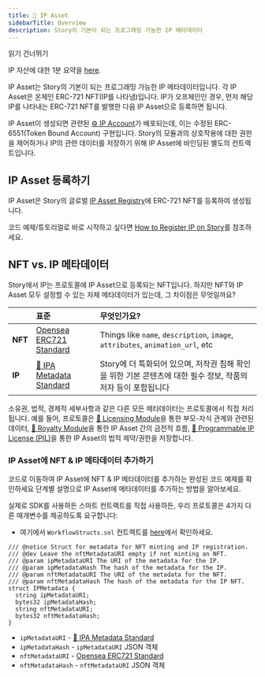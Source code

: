 ```yaml
---
title: 🧩 IP Asset
sidebarTitle: Overview
description: Story의 기본이 되는 프로그래밍 가능한 IP 메타데이터
---
```


<Note>
  읽기 건너뛰기

  IP 자산에 대한 1분 요약을 [here](https://twitter.com/jacobmtucker/status/1785765362744889410).
</Note>

IP Asset는 Story의 기본이 되는 프로그래밍 가능한 IP 메타데이터입니다. 각 IP Asset은 온체인 ERC-721 NFT(IP를 나타냄)입니다. IP가 오프체인인 경우, 먼저 해당 IP를 나타내는 ERC-721 NFT를 발행한 다음 IP Asset으로 등록하면 됩니다.

IP Asset이 생성되면 관련된 [⚙️ IP Account](/concepts/ip-asset/ip-account)가 배포되는데, 이는 수정된 ERC-6551(Token Bound Account) 구현입니다. Story의 모듈과의 상호작용에 대한 권한을 제어하거나 IP의 관련 데이터를 저장하기 위해 IP Asset에 바인딩된 별도의 컨트랙트입니다.

## IP Asset 등록하기

IP Asset은 Story의 글로벌 [IP Asset Registry](/concepts/registry/ip-asset-registry)에 ERC-721 NFT를 등록하여 생성됩니다.

코드 예제/튜토리얼로 바로 시작하고 싶다면 [How to Register IP on Story](/developers/tutorials/how-to-register-ip-on-story)를 참조하세요.

## NFT vs. IP 메타데이터

Story에서 IP는 프로토콜에 IP Asset으로 등록되는 NFT입니다. 하지만 NFT와 IP Asset 모두 설정할 수 있는 자체 메타데이터가 있는데, 그 차이점은 무엇일까요?

|         | 표준                                                                         | 무엇인가요?                                                                         |
| :------ | :------------------------------------------------------------------------- | :----------------------------------------------------------------------------- |
| **NFT** | [Opensea ERC721 Standard](https://docs.opensea.io/docs/metadata-standards) | Things like `name`, `description`, `image`, `attributes`, `animation_url`, etc |
| **IP**  | [📝 IPA Metadata Standard](/concepts/ip-asset/ipa-metadata-standard)       | Story에 더 특화되어 있으며, 저작권 침해 확인을 위한 기본 콘텐츠에 대한 필수 정보, 작품의 저자 등이 포함됩니다             |

소유권, 법적, 경제적 세부사항과 같은 다른 모든 메타데이터는 프로토콜에서 직접 처리됩니다. 예를 들어, 프로토콜은 [📜 Licensing Module](/concepts/licensing-module/overview)을 통한 부모-자식 관계와 관련된 데이터, [💸 Royalty Module](/concepts/royalty-module/overview)을 통한 IP Asset 간의 금전적 흐름, [💊 Programmable IP License (PIL)](/concepts/programmable-ip-license/overview)을 통한 IP Asset의 법적 제약/권한을 저장합니다.

### IP Asset에 NFT & IP 메타데이터 추가하기

<CardGroup cols={2}>
  <Card title="SDK Completed Code Example" href="https://github.com/storyprotocol/typescript-tutorial/blob/main/scripts/registration/register.ts" icon="computer">
    코드로 이동하여 IP Asset에 NFT & IP 메타데이터를 추가하는 완성된 코드 예제를 확인하세요
  </Card>

  <Card title="SDK Explanation" href="/developers/typescript-sdk/register-ip-asset" icon="file">
    단계별 설명으로 IP Asset에 메타데이터를 추가하는 방법을 알아보세요.
  </Card>
</CardGroup>

실제로 SDK를 사용하든 스마트 컨트랙트를 직접 사용하든, 우리 프로토콜은 4가지 다른 매개변수를 제공하도록 요구합니다:

* 여기에서 `WorkflowStructs.sol` 컨트랙트를 [here](https://github.com/storyprotocol/protocol-periphery-v1/blob/main/contracts/lib/WorkflowStructs.sol)에서 확인하세요.

```solidity WorkflowStructs.sol
/// @notice Struct for metadata for NFT minting and IP registration.
/// @dev Leave the nftMetadataURI empty if not minting an NFT.
/// @param ipMetadataURI The URI of the metadata for the IP.
/// @param ipMetadataHash The hash of the metadata for the IP.
/// @param nftMetadataURI The URI of the metadata for the NFT.
/// @param nftMetadataHash The hash of the metadata for the IP NFT.
struct IPMetadata {
  string ipMetadataURI;
  bytes32 ipMetadataHash;
  string nftMetadataURI;
  bytes32 nftMetadataHash;
}
```

* `ipMetadataURI` - [📝 IPA Metadata Standard](/concepts/ip-asset/ipa-metadata-standard)
* `ipMetadataHash` - `ipMetadataURI` JSON 객체
* `nftMetadataURI` - [Opensea ERC721 Standard](https://docs.opensea.io/docs/metadata-standards)
* `nftMetadataHash` - `nftMetadataURI` JSON 객체
